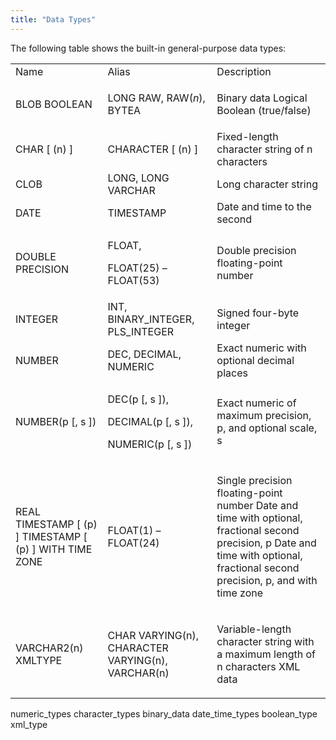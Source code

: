 ```yaml
---
title: "Data Types"
---
```


<div id="data_types" class="registered_link"></div>


The following table shows the built-in general-purpose data types:

<table>
<tbody>
<tr class="odd">
<td>Name</td>
<td>Alias</td>
<td>Description</td>
</tr>
<tr class="even">
<td><p>BLOB BOOLEAN</p></td>
<td><p>LONG RAW, RAW(<em>n</em>), BYTEA</p></td>
<td><p>Binary data Logical Boolean (true/false)</p></td>
</tr>
<tr class="odd">
<td>CHAR [ (n) ]</td>
<td>CHARACTER [ (n) ]</td>
<td>Fixed-length character string of n characters</td>
</tr>
<tr class="even">
<td>CLOB</td>
<td>LONG, LONG VARCHAR</td>
<td>Long character string</td>
</tr>
<tr class="odd">
<td>DATE</td>
<td>TIMESTAMP</td>
<td>Date and time to the second</td>
</tr>
<tr class="even">
<td><p>DOUBLE PRECISION</p></td>
<td><p>FLOAT,</p>
<p>FLOAT(25) – FLOAT(53)</p></td>
<td><p>Double precision floating-point number</p></td>
</tr>
<tr class="odd">
<td>INTEGER</td>
<td>INT, BINARY_INTEGER, PLS_INTEGER</td>
<td>Signed four-byte integer</td>
</tr>
<tr class="even">
<td>NUMBER</td>
<td>DEC, DECIMAL, NUMERIC</td>
<td>Exact numeric with optional decimal places</td>
</tr>
<tr class="odd">
<td><p>NUMBER(p [, s ])</p></td>
<td><p>DEC(p [, s ]),</p>
<p>DECIMAL(p [, s ]),</p>
<p>NUMERIC(p [, s ])</p></td>
<td><p>Exact numeric of maximum precision, p, and optional scale, s</p></td>
</tr>
<tr class="even">
<td><p>REAL TIMESTAMP [ (p) ] TIMESTAMP [ (p) ] WITH TIME ZONE</p></td>
<td><p>FLOAT(1) – FLOAT(24)</p></td>
<td><p>Single precision floating-point number Date and time with optional, fractional second precision, p Date and time with optional, fractional second precision, p, and with time zone</p></td>
</tr>
<tr class="odd">
<td><p>VARCHAR2(n) XMLTYPE</p></td>
<td><p>CHAR VARYING(n), CHARACTER VARYING(n), VARCHAR(n)</p></td>
<td><p>Variable-length character string with a maximum length of n characters XML data</p></td>
</tr>
</tbody>
</table>

<div class="toctree" data-maxdepth="3">

numeric_types character_types binary_data date_time_types boolean_type xml_type

</div>
